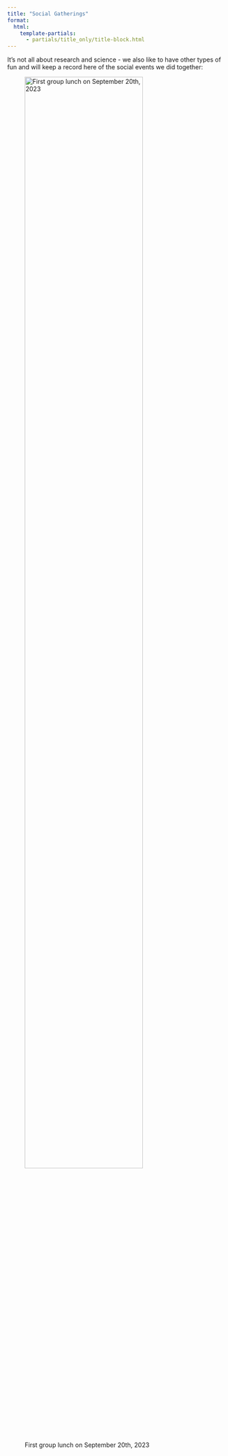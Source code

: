 ```yaml
---
title: "Social Gatherings"
format:
  html:
    template-partials:
      - partials/title_only/title-block.html
---
```


It's not all about research and science - we also like to have other types of fun and will keep a record here of the
social events we did together:

![First group lunch on September 20th, 2023](../images/group/social/20230920_Group_Lunch.jpg){width=80% fig-align="center"}


